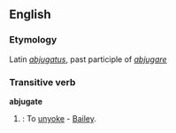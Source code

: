 ==English==
===Etymology===
Latin ''[[abjugatus]]'', past participle of ''[[abjugare]]''

===Transitive verb===
'''abjugate'''
#{{obsolete}}: To [[unyoke]] - [[Bailey]].